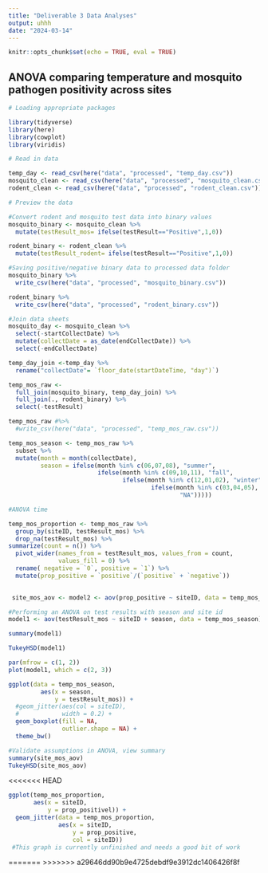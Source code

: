 ```yaml
---
title: "Deliverable 3 Data Analyses"
output: uhhh
date: "2024-03-14"
---
```

```r
knitr::opts_chunk$set(echo = TRUE, eval = TRUE)
```

## ANOVA comparing temperature and mosquito pathogen positivity across sites

```r
# Loading appropriate packages

library(tidyverse)
library(here)
library(cowplot)
library(viridis)
```

```r
# Read in data

temp_day <- read_csv(here("data", "processed", "temp_day.csv"))
mosquito_clean <- read_csv(here("data", "processed", "mosquito_clean.csv"))
rodent_clean <- read_csv(here("data", "processed", "rodent_clean.csv"))

# Preview the data
```

```r
#Convert rodent and mosquito test data into binary values
mosquito_binary <- mosquito_clean %>% 
  mutate(testResult_mos= ifelse(testResult=="Positive",1,0))

rodent_binary <- rodent_clean %>% 
  mutate(testResult_rodent= ifelse(testResult=="Positive",1,0))
```

```r
#Saving positive/negative binary data to processed data folder
mosquito_binary %>% 
  write_csv(here("data", "processed", "mosquito_binary.csv"))

rodent_binary %>% 
  write_csv(here("data", "processed", "rodent_binary.csv"))
```

```r
#Join data sheets
mosquito_day <- mosquito_clean %>% 
  select(-startCollectDate) %>% 
  mutate(collectDate = as_date(endCollectDate)) %>% 
  select(-endCollectDate) 

temp_day_join <-temp_day %>% 
  rename("collectDate"= `floor_date(startDateTime, "day")`)

temp_mos_raw <-
  full_join(mosquito_binary, temp_day_join) %>% 
  full_join(., rodent_binary) %>% 
  select(-testResult)

temp_mos_raw #%>% 
  #write_csv(here("data", "processed", "temp_mos_raw.csv"))

temp_mos_season <- temp_mos_raw %>% 
  subset %>% 
  mutate(month = month(collectDate),
         season = ifelse(month %in% c(06,07,08), "summer",
                         ifelse(month %in% c(09,10,11), "fall",
                                ifelse(month %in% c(12,01,02), "winter",
                                        ifelse(month %in% c(03,04,05), "spring",
                                                "NA")))))

```

```r
#ANOVA time

temp_mos_proportion <- temp_mos_raw %>%
  group_by(siteID, testResult_mos) %>% 
  drop_na(testResult_mos) %>% 
summarize(count = n()) %>% 
  pivot_wider(names_from = testResult_mos, values_from = count,
              values_fill = 0) %>% 
  rename( negative = `0`, positive = `1`) %>% 
  mutate(prop_positive = `positive`/(`positive` + `negative`))
 

 site_mos_aov <- model2 <- aov(prop_positive ~ siteID, data = temp_mos_proportion)

```

```r
#Performing an ANOVA on test results with season and site id
model1 <- aov(testResult_mos ~ siteID + season, data = temp_mos_season)

summary(model1)

TukeyHSD(model1)

par(mfrow = c(1, 2))
plot(model1, which = c(2, 3))
```

```r
ggplot(data = temp_mos_season, 
         aes(x = season, 
             y = testResult_mos)) +
  #geom_jitter(aes(col = siteID),
  #            width = 0.2) +
  geom_boxplot(fill = NA, 
               outlier.shape = NA) +
  theme_bw()
```

```r
#Validate assumptions in ANOVA, view summary
summary(site_mos_aov)
TukeyHSD(site_mos_aov)

```
<<<<<<< HEAD

```r
ggplot(temp_mos_proportion,
       aes(x = siteID, 
           y = prop_positivel)) +
  geom_jitter(data = temp_mos_proportion,
              aes(x = siteID, 
                  y = prop_positive,
                  col = siteID))
 #This graph is currently unfinished and needs a good bit of work 
```
=======
>>>>>>> a29646dd90b9e4725debdf9e3912dc1406426f8f
